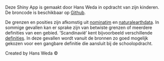 Deze Shiny App is gemaakt door Hans Weda in opdracht van zijn kinderen. 
De broncode is beschikbaar op [Github](https://github.com/reidhin/topografie).

De grenzen en posities zijn afkomstig uit [nominatim](https://nominatim.org/) 
en [naturalearthdata](https://www.naturalearthdata.com/). In sommige gevallen kan
er sprake zijn van betwiste grenzen of meerdere definities van een gebied. 
'Scandinavië' kent bijvoorbeeld verschillende [definities](https://nl.wikipedia.org/wiki/Scandinavi%C3%AB).
In deze gevallen wordt vanuit de bronnen zo goed mogelijk gekozen voor een gangbare definitie die aansluit bij de schoolopdracht.

Created by Hans Weda &copy;
